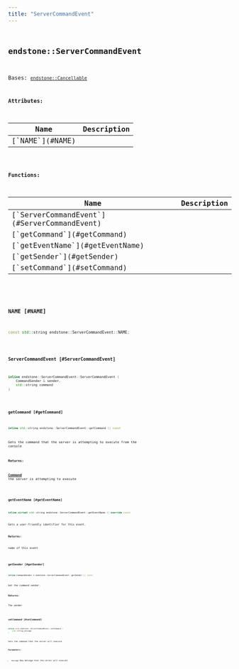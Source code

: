 ```yaml
---
title: "ServerCommandEvent"
---
```


## <code className="doc-symbol doc-symbol-class"/> endstone::ServerCommandEvent

Bases: [`endstone::Cancellable`](classendstone_1_1_cancellable.md)









**Attributes:**

<table>
<thead>
   <tr>
      <th>Name</th>
      <th>Description</th>
   </tr>
</thead>
<tbody>
<tr key="classendstone_1_1_server_command_event_1a6df4d8250b60448f4574d4d732d6f1ad">
    <td>[`NAME`](#NAME)</td>
    <td></td>
</tr>
</tbody>
</table>






**Functions:**

<table>
<thead>
   <tr>
      <th>Name</th>
      <th>Description</th>
   </tr>
</thead>
<tbody>
<tr key="classendstone_1_1_server_command_event_1a8c99c3360b322ea0d6fcf42b3b0ab4b0">
    <td>[`ServerCommandEvent`](#ServerCommandEvent)</td>
    <td></td>
</tr>
<tr key="classendstone_1_1_server_command_event_1a93827eb1ca9e938792f2abcf9fd1a09c">
    <td>[`getCommand`](#getCommand)</td>
    <td></td>
</tr>
<tr key="classendstone_1_1_server_command_event_1af62a9d9bbc278b05dece09c1273e5b63">
    <td>[`getEventName`](#getEventName)</td>
    <td></td>
</tr>
<tr key="classendstone_1_1_server_command_event_1a989fc72b2d7b7feb85a88dc3aa50bca7">
    <td>[`getSender`](#getSender)</td>
    <td></td>
</tr>
<tr key="classendstone_1_1_server_command_event_1a738f83bdce175aed3493f4e15f7834a9">
    <td>[`setCommand`](#setCommand)</td>
    <td></td>
</tr>
</tbody>
</table>

### <code className="doc-symbol doc-symbol-variable"/> NAME [#NAME]

```cpp
const std::string endstone::ServerCommandEvent::NAME;
```
### <code className="doc-symbol doc-symbol-function"/> ServerCommandEvent [#ServerCommandEvent]

```cpp
inline endstone::ServerCommandEvent::ServerCommandEvent (
    CommandSender & sender,
    std::string command
) 
```
### <code className="doc-symbol doc-symbol-function"/> getCommand [#getCommand]

```cpp
inline std::string endstone::ServerCommandEvent::getCommand () const
```


Gets the command that the server is attempting to execute from the console




**Returns:**

[**Command**](classendstone_1_1_command.md) the server is attempting to execute 





        
### <code className="doc-symbol doc-symbol-function"/> getEventName [#getEventName]

```cpp
inline virtual std::string endstone::ServerCommandEvent::getEventName () override const
```


Gets a user-friendly identifier for this event.




**Returns:**

name of this event 





        
### <code className="doc-symbol doc-symbol-function"/> getSender [#getSender]

```cpp
inline CommandSender & endstone::ServerCommandEvent::getSender () const
```


Get the command sender.




**Returns:**

The sender 





        
### <code className="doc-symbol doc-symbol-function"/> setCommand [#setCommand]

```cpp
inline void endstone::ServerCommandEvent::setCommand (
    std::string message
) 
```


Sets the command that the server will execute




**Parameters:**


* `message` New message that the server will execute 




        